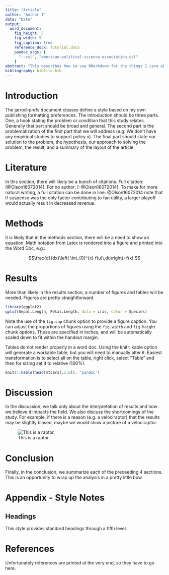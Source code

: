 ```yaml
---
title: "Article"
author: "Author 1"
date: "Date"
output: 
  word_document:
    fig_height: 5
    fig_width: 5
    fig_caption: true
    reference_docx: Tutorial.docx
    pandoc_args: [
      "--csl", "american-political-science-association.csl"
    ]
abstract: "This describes how to use RMarkdown for the things I care about. This abstract should contain a succint statement of four things 1) the question, 2) the hypothesis, 3) the result, and 4) the contribution to the field. It should be less than 150 words as a general rule of thumb."
bibliography: bibfile.bib
---
```


# Introduction

The jarrod-prefs document classes define a style based on my own publishing formatting preferences. The introduction should be three parts. One, a hook stating the problem or condition that this study relates. Generally that part should be broad and general. The second part is the problematization of the first part that we will address (e.g. We don't have any empirical studies to support policy x). The final part should state our solution to the problem, the hypothesis, our approach to solving the problem, the result, and a summary of the layout of the article.

# Literature

In this section, there will likely be a bunch of citations. Full citation: [@Olson16072014]. For no author: [-@Olson16072014]. To make for more natural writing, a full citation can be done in line. @Olson16072014 note that if suspense was the only factor contributing to fan utility, a larger playoff would actually result in decreased revenue.

# Methods

It is likely that in the methods section, there will be a need to show an equation. Math notation from Latex is rendered into a figure and printed into the Word Doc, e.g.:

$$\frac{d}{dx}\left( \int_{0}^{x} f(u)\,du\right)=f(x).$$

# Results

More than likely in the results section, a number of figures and tables will be needed. Figures are pretty straightforward.


```r
library(ggplot2)
qplot(Sepal.Length, Petal.Length, data = iris, color = Species)
```

Note the use of the `fig.cap` chunk option to provide a figure caption. You can adjust the proportions of figures using the `fig.width` and `fig.height` chunk options. These are specified in inches, and will be automatically scaled down to fit within the handout margin.

Tables do not render properly in a word doc. Using the knitr::kable option will generate a workable table, but you will need to manually alter it. Easiest transformation is to select all on the table, right click, select "Table" and then for sizing set it to relative (100%).

```r
knitr::kable(head(mtcars[,1:6]), 'pandoc')
```

# Discussion

In the discussion, we talk only about the interpretation of results and how we believe it impacts the field. We also discuss the shortcomings of the study. For example, if there is a reason (e.g. a velociraptor) that the results may be slightly biased, maybe we would show a picture of a velociraptor.

![This is a raptor.](raptor.jpeg)

# Conclusion

Finally, in the conclusion, we summarize each of the preceeding 4 sections. This is an opportunity to wrap up the analysis in a pretty little bow.

# Appendix - Style Notes

## Headings

This style provides standard headings through a fifth level.

# References

Unfortunately references are printed at the very end, so they have to go here.